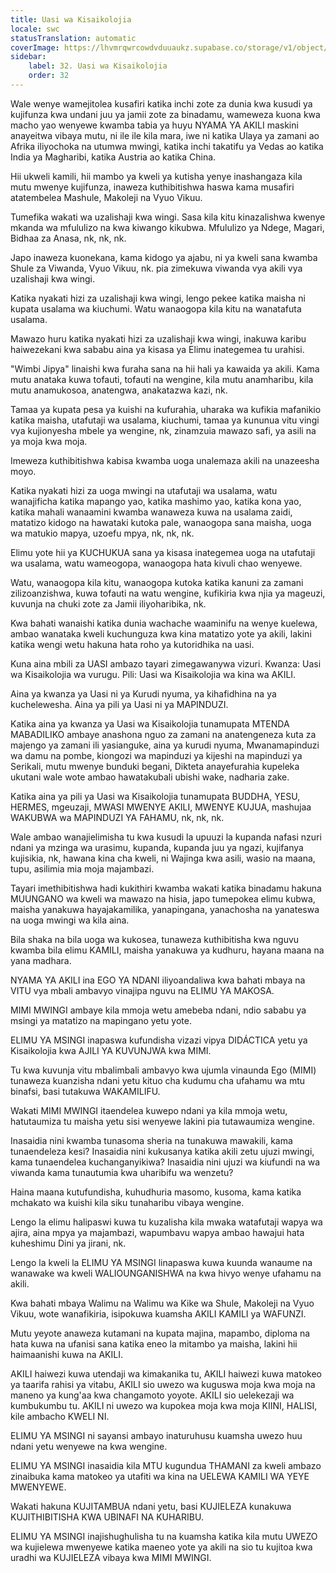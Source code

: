 ```yaml
---
title: Uasi wa Kisaikolojia
locale: swc
statusTranslation: automatic
coverImage: https://lhvmrqwrcowdvduuaukz.supabase.co/storage/v1/object/public/strapi-uploads/small_cover-educacion-fundamental.webp-2d51a7828a2b1309555be27f7e2a61a0.webp
sidebar:
    label: 32. Uasi wa Kisaikolojia
    order: 32
---
```

Wale wenye wamejitolea kusafiri katika inchi zote za dunia kwa kusudi ya kujifunza kwa undani juu ya jamii zote za binadamu, wameweza kuona kwa macho yao wenyewe kwamba tabia ya huyu NYAMA YA AKILI maskini anayeitwa vibaya mutu, ni ile ile kila mara, iwe ni katika Ulaya ya zamani ao Afrika iliyochoka na utumwa mwingi, katika inchi takatifu ya Vedas ao katika India ya Magharibi, katika Austria ao katika China.

Hii ukweli kamili, hii mambo ya kweli ya kutisha yenye inashangaza kila mutu mwenye kujifunza, inaweza kuthibitishwa haswa kama musafiri atatembelea Mashule, Makoleji na Vyuo Vikuu.

Tumefika wakati wa uzalishaji kwa wingi. Sasa kila kitu kinazalishwa kwenye mkanda wa mfululizo na kwa kiwango kikubwa. Mfululizo ya Ndege, Magari, Bidhaa za Anasa, nk, nk, nk.

Japo inaweza kuonekana, kama kidogo ya ajabu, ni ya kweli sana kwamba Shule za Viwanda, Vyuo Vikuu, nk. pia zimekuwa viwanda vya akili vya uzalishaji kwa wingi.

Katika nyakati hizi za uzalishaji kwa wingi, lengo pekee katika maisha ni kupata usalama wa kiuchumi. Watu wanaogopa kila kitu na wanatafuta usalama.

Mawazo huru katika nyakati hizi za uzalishaji kwa wingi, inakuwa karibu haiwezekani kwa sababu aina ya kisasa ya Elimu inategemea tu urahisi.

"Wimbi Jipya" linaishi kwa furaha sana na hii hali ya kawaida ya akili. Kama mutu anataka kuwa tofauti, tofauti na wengine, kila mutu anamharibu, kila mutu anamukosoa, anatengwa, anakatazwa kazi, nk.

Tamaa ya kupata pesa ya kuishi na kufurahia, uharaka wa kufikia mafanikio katika maisha, utafutaji wa usalama, kiuchumi, tamaa ya kununua vitu vingi vya kujionyesha mbele ya wengine, nk, zinamzuia mawazo safi, ya asili na ya moja kwa moja.

Imeweza kuthibitishwa kabisa kwamba uoga unalemaza akili na unazeesha moyo.

Katika nyakati hizi za uoga mwingi na utafutaji wa usalama, watu wanajificha katika mapango yao, katika mashimo yao, katika kona yao, katika mahali wanaamini kwamba wanaweza kuwa na usalama zaidi, matatizo kidogo na hawataki kutoka pale, wanaogopa sana maisha, uoga wa matukio mapya, uzoefu mpya, nk, nk, nk.

Elimu yote hii ya KUCHUKUA sana ya kisasa inategemea uoga na utafutaji wa usalama, watu wameogopa, wanaogopa hata kivuli chao wenyewe.

Watu, wanaogopa kila kitu, wanaogopa kutoka katika kanuni za zamani zilizoanzishwa, kuwa tofauti na watu wengine, kufikiria kwa njia ya mageuzi, kuvunja na chuki zote za Jamii iliyoharibika, nk.

Kwa bahati wanaishi katika dunia wachache waaminifu na wenye kuelewa, ambao wanataka kweli kuchunguza kwa kina matatizo yote ya akili, lakini katika wengi wetu hakuna hata roho ya kutoridhika na uasi.

Kuna aina mbili za UASI ambazo tayari zimegawanywa vizuri. Kwanza: Uasi wa Kisaikolojia wa vurugu. Pili: Uasi wa Kisaikolojia wa kina wa AKILI.

Aina ya kwanza ya Uasi ni ya Kurudi nyuma, ya kihafidhina na ya kuchelewesha. Aina ya pili ya Uasi ni ya MAPINDUZI.

Katika aina ya kwanza ya Uasi wa Kisaikolojia tunamupata MTENDA MABADILIKO ambaye anashona nguo za zamani na anatengeneza kuta za majengo ya zamani ili yasianguke, aina ya kurudi nyuma, Mwanamapinduzi wa damu na pombe, kiongozi wa mapinduzi ya kijeshi na mapinduzi ya Serikali, mutu mwenye bunduki begani, Dikteta anayefurahia kupeleka ukutani wale wote ambao hawatakubali ubishi wake, nadharia zake.

Katika aina ya pili ya Uasi wa Kisaikolojia tunamupata BUDDHA, YESU, HERMES, mgeuzaji, MWASI MWENYE AKILI, MWENYE KUJUA, mashujaa WAKUBWA wa MAPINDUZI YA FAHAMU, nk, nk, nk.

Wale ambao wanajielimisha tu kwa kusudi la upuuzi la kupanda nafasi nzuri ndani ya mzinga wa urasimu, kupanda, kupanda juu ya ngazi, kujifanya kujisikia, nk, hawana kina cha kweli, ni Wajinga kwa asili, wasio na maana, tupu, asilimia mia moja majambazi.

Tayari imethibitishwa hadi kukithiri kwamba wakati katika binadamu hakuna MUUNGANO wa kweli wa mawazo na hisia, japo tumepokea elimu kubwa, maisha yanakuwa hayajakamilika, yanapingana, yanachosha na yanateswa na uoga mwingi wa kila aina.

Bila shaka na bila uoga wa kukosea, tunaweza kuthibitisha kwa nguvu kwamba bila elimu KAMILI, maisha yanakuwa ya kudhuru, hayana maana na yana madhara.

NYAMA YA AKILI ina EGO YA NDANI iliyoandaliwa kwa bahati mbaya na VITU vya mbali ambavyo vinajipa nguvu na ELIMU YA MAKOSA.

MIMI MWINGI ambaye kila mmoja wetu amebeba ndani, ndio sababu ya msingi ya matatizo na mapingano yetu yote.

ELIMU YA MSINGI inapaswa kufundisha vizazi vipya DIDÁCTICA yetu ya Kisaikolojia kwa AJILI YA KUVUNJWA kwa MIMI.

Tu kwa kuvunja vitu mbalimbali ambavyo kwa ujumla vinaunda Ego (MIMI) tunaweza kuanzisha ndani yetu kituo cha kudumu cha ufahamu wa mtu binafsi, basi tutakuwa WAKAMILIFU.

Wakati MIMI MWINGI itaendelea kuwepo ndani ya kila mmoja wetu, hatutaumiza tu maisha yetu sisi wenyewe lakini pia tutawaumiza wengine.

Inasaidia nini kwamba tunasoma sheria na tunakuwa mawakili, kama tunaendeleza kesi? Inasaidia nini kukusanya katika akili zetu ujuzi mwingi, kama tunaendelea kuchanganyikiwa? Inasaidia nini ujuzi wa kiufundi na wa viwanda kama tunautumia kwa uharibifu wa wenzetu?

Haina maana kutufundisha, kuhudhuria masomo, kusoma, kama katika mchakato wa kuishi kila siku tunaharibu vibaya wengine.

Lengo la elimu halipaswi kuwa tu kuzalisha kila mwaka watafutaji wapya wa ajira, aina mpya ya majambazi, wapumbavu wapya ambao hawajui hata kuheshimu Dini ya jirani, nk.

Lengo la kweli la ELIMU YA MSINGI linapaswa kuwa kuunda wanaume na wanawake wa kweli WALIOUNGANISHWA na kwa hivyo wenye ufahamu na akili.

Kwa bahati mbaya Walimu na Walimu wa Kike wa Shule, Makoleji na Vyuo Vikuu, wote wanafikiria, isipokuwa kuamsha AKILI KAMILI ya WAFUNZI.

Mutu yeyote anaweza kutamani na kupata majina, mapambo, diploma na hata kuwa na ufanisi sana katika eneo la mitambo ya maisha, lakini hii haimaanishi kuwa na AKILI.

AKILI haiwezi kuwa utendaji wa kimakanika tu, AKILI haiwezi kuwa matokeo ya taarifa rahisi ya vitabu, AKILI sio uwezo wa kuguswa moja kwa moja na maneno ya kung'aa kwa changamoto yoyote. AKILI sio uelekezaji wa kumbukumbu tu. AKILI ni uwezo wa kupokea moja kwa moja KIINI, HALISI, kile ambacho KWELI NI.

ELIMU YA MSINGI ni sayansi ambayo inaturuhusu kuamsha uwezo huu ndani yetu wenyewe na kwa wengine.

ELIMU YA MSINGI inasaidia kila MTU kugundua THAMANI za kweli ambazo zinaibuka kama matokeo ya utafiti wa kina na UELEWA KAMILI WA YEYE MWENYEWE.

Wakati hakuna KUJITAMBUA ndani yetu, basi KUJIELEZA kunakuwa KUJITHIBITISHA KWA UBINAFI NA KUHARIBU.

ELIMU YA MSINGI inajishughulisha tu na kuamsha katika kila mutu UWEZO wa kujielewa mwenyewe katika maeneo yote ya akili na sio tu kujitoa kwa uradhi wa KUJIELEZA vibaya kwa MIMI MWINGI.

